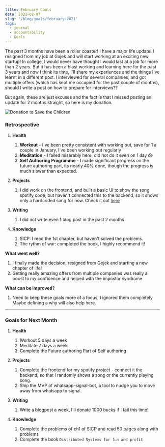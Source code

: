 ```yaml
---
title: February Goals
date: 2021-02-07
slug: '/blog/goals/february-2021'
tags:
  - journal
  - accountability
  - Goals
---
```


The past 3 months have been a roller coaster! I have a major life update! I resigned from my job at Gojek and will start working at an exciting new startup! In college, I would never have thought I would last at a job for more than 2 years. But it has been a blast working and learning here for the past 3 years and now I think its time, I'll share my experiences and the things I've learnt in a different post. 
I interviewed for several companies, and got multiple offers (which has kept me occupied for the past couple of months), should I write a post on how to prepare for interviews??

But again, these are just excuses and the fact is that I missed posting an update for 2 months straight, so here is my donation.

![Donation to Save the Children](./stc_donation.png)



### Retrospective
1. **Health**
   1. **Workout** - I've been pretty consistent with working out, save for 1 a couple in January, I've been working out regularly
   2. **Meditation** - I failed miserably here, did not do it even on 1 day :scream: 
   3. **Self Authoring Programme** - I made significant progress on the future authoring part, its nearly 40% done, though the progress is much slower than expected.
   
2. **Projects**
   1. I did work on the frontend, and built a basic UI to show the song spotify code, but haven't connected this to the backend, so it shows only a hardcoded song for now. Check it out [here](https://vyas.xyz/spotify-song-viewer/)
3. **Writing**
   1. I did not write even 1 blog post in the past 2 months.
4. **Knowledge**
   1. SICP: I read the 1st chapter, but haven't solved the problems.
   2. The rythm of war: completed the book, I highly recommend it!

**What went well?**
   1. I finally made the decision, resigned from Gojek and starting a new chapter of life!
   2. Getting really amazing offers from multiple companies was really a boost to my confidence and helped with the impostor syndrome

**What can be improved?**
   1. Need to keep these goals more of a focus, I ignored them completely. Maybe defining a why will also help here.

------
### Goals for Next Month
1. **Health**
   1. Workout 5 days a week
   2. Meditate 7 days a week 
   3. Complete the Future authoring Part of Self authoring

2. **Projects**
   1. Complete the frontend for my spotify project - connect it the backend, so that I randomly shows a song or the currently playing song.
   2. Ship the MVP of whatsapp-signal-bot, a tool to nudge you to move away from whatsapp to signal.
   
3. **Writing**
   1. Write a blogpost a week, I'll donate 1000 bucks if I fail this time!

4. **Knowledge**
   1. Complete the problems of ch1 of SICP and read 50 pages along with problems 
   2. Complete the book `Distributed Systems for fun and profit`
   
   
       



